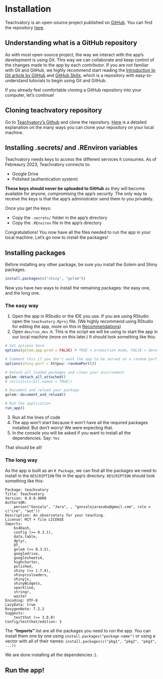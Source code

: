 # Installation {#installation}
Teachvatory is an open-source project published on [GitHub](https://github.com). You can find the repository [here](https://github.com/ggjara/teachvatory).

## Understanding what is a GitHub repository

As with most open-source project, the way we interact with the app's development is using Git. This way we can collaborate and keep control of the changes made to the app by each contributor. If you are not familiar with Git and GitHub, we highly recommend start reading the [Introduction to Git article by GitHub](https://github.com/skills/introduction-to-github) and [GitHub Skills](https://skills.github.com), which is a repository with easy-to-understand tutorials to begin using Git and GitHub.

If you already feel comfortable cloning a GitHub repository into your computer, let's continue!

## Cloning teachvatory repository

Go to [Teachvatory's Github](https://github.com/ggjara/teachvatory) and clone the repository. [Here](https://docs.github.com/en/repositories/creating-and-managing-repositories/cloning-a-repository) is a detailed explanation on the many ways you can clone your repository on your local machine.

## Installing .secrets/ and .REnviron variables

Teachvatory needs keys to access the different services it consumes. As of Febreaury 2023, Teachvatory connects to:

- Google Drive
- Polished (authentication system)

**These keys should never be uploaded to GitHub** as they will become available for anyone, compromising the app's security. The only way to receive the keys is that the app's administrator send them to you privately. 

Once you get the keys:

- Copy the `.secrets/` folder in the app's directory
- Copy the `.REnviron` file in the app's directory

Congratulations! You now have all the files needed to run the app in your local machine. Let's go now to install the packages!

## Installing packages

Before installing any other package, be sure you install the Golem and Shiny packages.

```r
install.packages(c("shiny", "golem"))
```

Now you have _two_ ways to install the remaining packages: the easy one, and the long one.

### The easy way

1) Open the app in RStudio or the IDE you use. If you are using RStudio open the `teachvatory.Rproj` file. (We highly recommend using RStudio for editing the app, more on this in [Recommendations](#recommendations))
2) Open `dev/run_dev.R`. This is the script we will be using to start the app in our local machine (more on this later.)
It should look something like this:

```r
# Set options here
options(golem.app.prod = FALSE) # TRUE = production mode, FALSE = development mode

# Comment this if you don't want the app to be served on a random port
options(shiny.port = httpuv::randomPort())

# Detach all loaded packages and clean your environment
golem::detach_all_attached()
# rm(list=ls(all.names = TRUE))

# Document and reload your package
golem::document_and_reload()

# Run the application
run_app()
```

3) Run all the lines of code
4) The app won't start because it won't have all the required packages installed. But don't worry! We were expecting that.
5) In the console you will be asked if you want to install all the dependencies. Say: `Yes`

That should be all!

### The long way

As the app is built as an `R Package`, we can find all the packages we need to install in the `DESCRIPTION` file in the app's directory. `DESCRIPTION` should look something like this:

```
Package: teachvatory
Title: Teachvatory
Version: 0.0.0.9000
Authors@R: 
    person("Gonzalo", "Jara", , "gonzalojarasaba@gmail.com", role = c("cre", "aut"))
Description: An observatory for your teaching.
License: MIT + file LICENSE
Imports: 
    bs4Dash,
    config (>= 0.3.1),
    data.table,
    dplyr,
    DT,
    golem (>= 0.3.5),
    googledrive,
    googlesheets4,
    highcharter,
    polished,
    shiny (>= 1.7.4),
    shinycssloaders,
    shinyjs,
    shinyWidgets,
    sparkline,
    stringr,
    waiter
Encoding: UTF-8
LazyData: true
RoxygenNote: 7.2.2
Suggests: 
    testthat (>= 3.0.0)
Config/testthat/edition: 3
```

The **"Imports"** list are all the packages you need to run the app. You can install them one by one using `install.packages("package-name")` or using a vector with all of their names: `install.packages(c("pkg1", "pkg2", "pkg3", ...))`

We are done installing all the dependencies :).

## Run the app!
